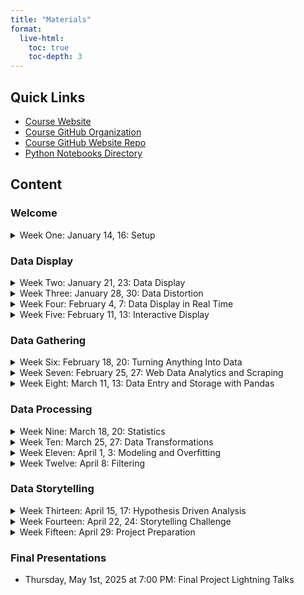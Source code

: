 ```yaml
---
title: "Materials"
format:
  live-html:
    toc: true
    toc-depth: 3
---
```


## Quick Links

- [Course Website](https://allegheny-college-cmpsc-105-spring-2025.github.io/site/)
- [Course GitHub Organization](https://github.com/allegheny-college-cmpsc-105-spring-2025)
- [Course GitHub Website Repo](https://github.com/allegheny-college-cmpsc-105-spring-2025/site)
- [Python Notebooks Directory](https://github.com/allegheny-college-cmpsc-105-spring-2025/site/tree/main/code)

## Content

### Welcome

<details>
<summary>Week One: January 14, 16: Setup</summary>

```.markdown
```

[Slides PDF](slides/01-welcome.pdf)

[Reading: Making Sense of Data, Chapter 2, p. 19-32](https://ebookcentral.proquest.com/lib/allegheny-ebooks/reader.action?docID=427614&ppg=35)

[Lab: Practice Lab](https://classroom.github.com/a/ypH8iEXF)  
Due: Thursday Jan 23, 2:30pm

</details>

### Data Display

<details>
<summary>Week Two: January 21, 23: Data Display</summary>

```.markdown
```

[Slides PDF](slides/02-data-display.pdf)

[Reading: Making Sense of Data, Chapter 2, p. 19-32](https://ebookcentral.proquest.com/lib/allegheny-ebooks/reader.action?docID=427614&ppg=35)

[Class Activity: Data Display](code/data_display_activity.ipynb)

[Lab: Data Display](https://classroom.github.com/a/4qDGRQsy)  
Due: Thursday Jan 30, 2:30pm

</details>




<details>
<summary>Week Three: January 28, 30: Data Distortion</summary>
</details>

<details>
<summary>Week Four: February 4, 7: Data Display in Real Time</summary>
</details>


<details>
<summary>Week Five: February 11, 13: Interactive Display</summary>
</details>

### Data Gathering

<details>
<summary>Week Six: February 18, 20: Turning Anything Into Data</summary>
</details>


<details>
<summary>Week Seven: February 25, 27: Web Data Analytics and Scraping</summary>
</details>


<details>
<summary>Week Eight: March 11, 13: Data Entry and Storage with Pandas</summary>
</details>

### Data Processing

<details>
<summary>Week Nine: March 18, 20: Statistics</summary>
</details>


<details>
<summary>Week Ten: March 25, 27: Data Transformations</summary>
</details>


<details>
<summary>Week Eleven: April 1, 3: Modeling and Overfitting</summary>
</details>


<details>
<summary>Week Twelve: April 8: Filtering</summary>
</details>

### Data Storytelling

<details>
<summary>Week Thirteen: April 15, 17: Hypothesis Driven Analysis</summary>
</details>

<details>
<summary>Week Fourteen: April 22, 24: Storytelling Challenge</summary>
</details>

<details>
<summary>Week Fifteen: April 29: Project Preparation</summary>
</details>

### Final Presentations

- Thursday, May 1st, 2025 at 7:00 PM: Final Project Lightning Talks


<!-- 

### Notes

```pyodide

```

setup notebook [in repo](https://github.com/allegheny-college-cmpsc-105-spring-2025/site/blob/main/code/temp.ipynb), [in site](code/temp.ipynb) -->

